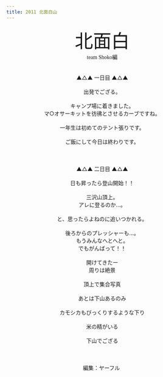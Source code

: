 ```yaml
---
title: 2011 北面白山
---
```


<div style="text-align: center">
<font size="7">北面白</font><br />
<span style="font-family: Osaka">team Shoko編</span><br />
<br />
<br />
▲△▲ 一日目 ▲△▲<br />
<br />
出発でござる。
</div>
<div style="text-align: center"><Image alt="" src={dsc08822} /><br />
<br />
キャンプ場に着きました。<br />
マ○オサーキットを彷彿とさせるカーブですね。
</div>
<div style="text-align: center"><Image alt="" src={dsc08844} /><br />
<br />
一年生は初めてのテント張りです。
</div>
<div style="text-align: center"><Image alt="" src={dsc08868} /><br />
<br />
ご飯にして今日は終わりです。<br />
<Image alt="" src={dsc08878} /><br />
<br />
&nbsp;
</div>
<div style="text-align: center"><br />
▲△▲ 二日目 ▲△▲<br />
<Image alt="" src={dsc08910} /><br />
<br />
日も昇ったら登山開始！！<br />
<Image alt="" src={dsc08915} /><br />
<br />
三沢山頂上。<br />
アレに登るのか&hellip;。
</div>
<div style="text-align: center"><Image alt="" src={dsc08974} /><br />
<br />
と、思ったらよねのに追いつかれる。
</div>
<div style="text-align: center"><Image alt="" src={dsc08975} /><br />
<br />
後ろからのプレッシャーも&hellip;。<br />
もうみんなへとへと。
</div>
<div style="text-align: center">
でもがんばって！！<br />
<Image alt="" src={dsc08994} /><br />
<br />
開けてきたー<br />
周りは絶景
</div>
<div style="text-align: center"><Image alt="" src={dsc09016} /><br />
<br />
頂上で集合写真
</div>
<div style="text-align: center"><Image alt="" src={dsc09048} /><br />
<br />
あとは下山あるのみ<br />
<Image alt="" src={dsc09192} /><br />
<br />
カモシカもびっくりするような下り
</div>
<div style="text-align: center"><Image alt="" src={dsc09246} /><br />
<br />
米の精がいる<br />
<Image alt="" src={dsc09250} /><br />
<br />
下山でござる<br />
<Image alt="" src={dsc09271} /><br />
<br />
<br />
&nbsp;
</div>
<div style="text-align: center">編集：ヤーフル&nbsp;</div>
<p>&nbsp;</p>
